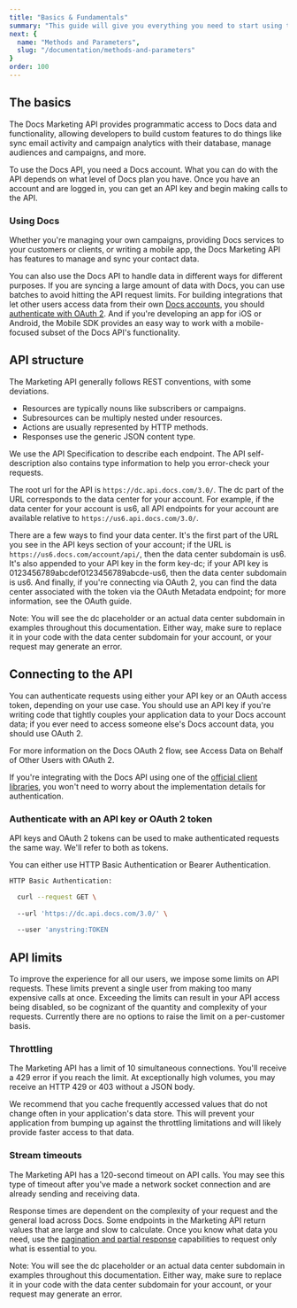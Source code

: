 ```yaml
---
title: "Basics & Fundamentals"
summary: "This guide will give you everything you need to start using the Docs Marketing API to manage audiences, control automation workflows, sync email activity with your database, and more."
next: {
  name: "Methods and Parameters",
  slug: "/documentation/methods-and-parameters"   
}
order: 100
---
```


## The basics

The Docs Marketing API provides programmatic access to Docs data and functionality, allowing developers to build custom features to do things like sync email activity and campaign analytics with their database, manage audiences and campaigns, and more.

To use the Docs API, you need a Docs account. What you can do with the API depends on what level of Docs plan you have. Once you have an account and are logged in, you can get an API key and begin making calls to the API.

### Using Docs

Whether you're managing your own campaigns, providing Docs services to your customers or clients, or writing a mobile app, the Docs Marketing API has features to manage and sync your contact data.

You can also use the Docs API to handle data in different ways for different purposes. If you are syncing a large amount of data with Docs, you can use batches to avoid hitting the API request limits. For building integrations that let other users access data from their own [Docs accounts](#0), you should [authenticate with OAuth 2](#0). And if you're developing an app for iOS or Android, the Mobile SDK provides an easy way to work with a mobile-focused subset of the Docs API's functionality.

## API structure

The Marketing API generally follows REST conventions, with some deviations.

* Resources are typically nouns like subscribers or campaigns.
* Subresources can be multiply nested under resources.
* Actions are usually represented by HTTP methods.
* Responses use the generic JSON content type.

We use the API Specification to describe each endpoint. The API self-description also contains type information to help you error-check your requests.

The root url for the API is `https://dc.api.docs.com/3.0/`. The dc part of the URL corresponds to the data center for your account. For example, if the data center for your account is us6, all API endpoints for your account are available relative to `https://us6.api.docs.com/3.0/`.

There are a few ways to find your data center. It's the first part of the URL you see in the API keys section of your account; if the URL is `https://us6.docs.com/account/api/`, then the data center subdomain is us6. It's also appended to your API key in the form key-dc; if your API key is 0123456789abcdef0123456789abcde-us6, then the data center subdomain is us6. And finally, if you're connecting via OAuth 2, you can find the data center associated with the token via the OAuth Metadata endpoint; for more information, see the OAuth guide.

<Banner type="important">Note: You will see the dc placeholder or an actual data center subdomain in examples throughout this documentation. Either way, make sure to replace it in your code with the data center subdomain for your account, or your request may generate an error.</Banner>

## Connecting to the API

You can authenticate requests using either your API key or an OAuth access token, depending on your use case. You should use an API key if you're writing code that tightly couples your application data to your Docs account data; if you ever need to access someone else's Docs account data, you should use OAuth 2.

For more information on the Docs OAuth 2 flow, see Access Data on Behalf of Other Users with OAuth 2.

If you're integrating with the Docs API using one of the [official client libraries](#0), you won't need to worry about the implementation details for authentication.

### Authenticate with an API key or OAuth 2 token

API keys and OAuth 2 tokens can be used to make authenticated requests the same way. We'll refer to both as tokens.

You can either use HTTP Basic Authentication or Bearer Authentication.

```bash
HTTP Basic Authentication:

  curl --request GET \
  
  --url 'https://dc.api.docs.com/3.0/' \
  
  --user 'anystring:TOKEN
```

## API limits

To improve the experience for all our users, we impose some limits on API requests. These limits prevent a single user from making too many expensive calls at once. Exceeding the limits can result in your API access being disabled, so be cognizant of the quantity and complexity of your requests. Currently there are no options to raise the limit on a per-customer basis.

### Throttling

The Marketing API has a limit of 10 simultaneous connections. You'll receive a 429 error if you reach the limit. At exceptionally high volumes, you may receive an HTTP 429 or 403 without a JSON body.

We recommend that you cache frequently accessed values that do not change often in your application's data store. This will prevent your application from bumping up against the throttling limitations and will likely provide faster access to that data.

### Stream timeouts

The Marketing API has a 120-second timeout on API calls. You may see this type of timeout after you've made a network socket connection and are already sending and receiving data.

Response times are dependent on the complexity of your request and the general load across Docs. Some endpoints in the Marketing API return values that are large and slow to calculate. Once you know what data you need, use the [pagination and partial response](#0) capabilities to request only what is essential to you.

<Banner>Note: You will see the dc placeholder or an actual data center subdomain in examples throughout this documentation. Either way, make sure to replace it in your code with the data center subdomain for your account, or your request may generate an error.</Banner>